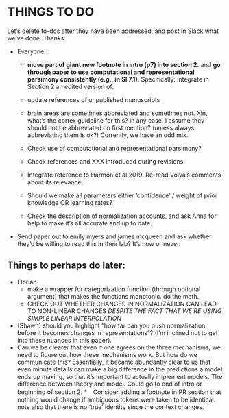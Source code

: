 # THINGS TO DO
Let's delete to-dos after they have been addressed, and post in Slack what we've done. Thanks.

  * Everyone: 
    * **move part of giant new footnote in intro (p7) into section 2.** and **go through paper to use computational and representational parsimony consistently (e.g., in SI 7.1)**. Specifically: integrate in Section 2 an edited version of:
    

    * update references of unpublished manuscripts
    * brain areas are sometimes abbreviated and sometimes not. Xin, what's the cortex guideline for this? in any case, I assume they should not be abbreviated on first mention? (unless always abbreviating them is ok?) Currently, we have an odd mix.
    * Check use of computational and representational parsimony?
    * Check references and XXX introduced during revisions.
    * Integrate reference to Harmon et al 2019. Re-read Volya's comments about its relevance.
    * Should we make all parameters either 'confidence' / weight of prior knowledge OR learning rates? 
    * Check the description of normalization accounts, and ask Anna for help to make it's all accurate and up to date.
  * Send paper out to emily myers and james mcqueen and ask whether they’d be willing to read this in their lab? It's now or never.
  
## Things to perhaps do later:

  * Florian
    * make a wrapper for categorization function (through optional argument) that makes the functions monotonic. do the math.
    * CHECK OUT WHETHER CHANGES IN NORMALIZATION CAN LEAD TO NON-LINEAR CHANGES *DESPITE THE FACT THAT WE'RE USING SIMPLE LINEAR INTERPOLATION*
    
  * (Shawn) should you highlight “how far can you push normalization before it becomes changes in representations”? (I’m inclined not to get into these nuances in this paper).
  * Can we be clearer that even if one agrees on the three mechanisms, we need to figure out how these mechanisms work. But how do we communicate this? Essentially, it became abundantly clear to us that even minute details can make a big difference in the predictions a model ends up making, so that it’s important to actually implement models. The difference between theory and model. Could go to end of intro or beginning of section 2.
  *　Consider adding a footnote in PR section that nothing would change if ambiguous tokens were taken to be identical. note also that there is no ‘true’ identity since the context changes.

\newpage 
